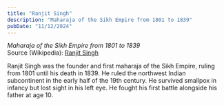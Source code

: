 ```yaml
---
title: "Ranjit Singh"
description: "Maharaja of the Sikh Empire from 1801 to 1839"
pubDate: "11/12/2024"
---
```


*Maharaja of the Sikh Empire from 1801 to 1839*  
Source (Wikipedia): [Ranjit Singh][1]

Ranjit Singh was the founder and first maharaja of the Sikh Empire, ruling from 1801 until his death in 1839. He ruled the northwest Indian subcontinent in the early half of the 19th century. He survived smallpox in infancy but lost sight in his left eye. He fought his first battle alongside his father at age 10.

[1]: https://en.wikipedia.org/wiki/Ranjit_Singh
